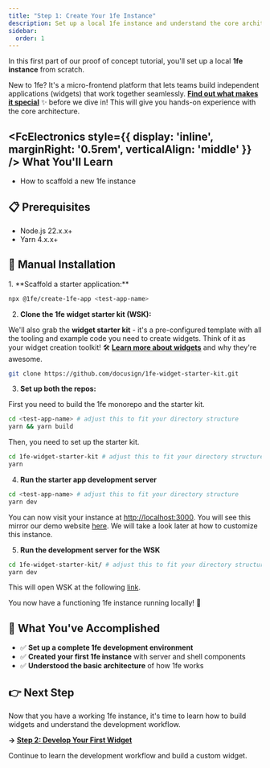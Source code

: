 ```yaml
---
title: "Step 1: Create Your 1fe Instance"
description: Set up a local 1fe instance and understand the core architecture
sidebar:
  order: 1
---
```



In this first part of our proof of concept tutorial, you'll set up a local **1fe instance** from scratch.

New to 1fe? It's a micro-frontend platform that lets teams build independent applications (widgets) that work together seamlessly. **[Find out what makes it special](/learning/what-is-1fe/)** ✨ before we dive in! This will give you hands-on experience with the core architecture.

## <FcElectronics style={{ display: 'inline', marginRight: '0.5rem', verticalAlign: 'middle' }} /> What You'll Learn

- How to scaffold a new 1fe instance

## 📋 Prerequisites

<div class="prose">

- Node.js 22.x.x+
- Yarn 4.x.x+

</div>

## 🔧 Manual Installation

<div className="prose">
1. **Scaffold a starter application:**

```bash
npx @1fe/create-1fe-app <test-app-name>
```

2. **Clone the 1fe widget starter kit (WSK):**

We'll also grab the **widget starter kit** - it's a pre-configured template with all the tooling and example code you need to create widgets. Think of it as your widget creation toolkit! 🛠️ **[Learn more about widgets](/learning/widgets/)** and why they're awesome.

```bash
git clone https://github.com/docusign/1fe-widget-starter-kit.git
```

3. **Set up both the repos:**

First you need to build the 1fe monorepo and the starter kit.

```bash
cd <test-app-name> # adjust this to fit your directory structure
yarn && yarn build
```

Then, you need to set up the starter kit.

```bash
cd 1fe-widget-starter-kit # adjust this to fit your directory structure
yarn
```

4. **Run the starter app development server**

```bash
cd <test-app-name> # adjust this to fit your directory structure
yarn dev
```

You can now visit your instance at [http://localhost:3000](http://localhost:3000). You will see this mirror our demo website [here](https://demo.1fe.com/). We will take a look later at how to customize this instance.

5. **Run the development server for the WSK**

```bash
cd 1fe-widget-starter-kit/ # adjust this to fit your directory structure
yarn dev
```

This will open WSK at the following [link](http://localhost:3001/playground?widgetUrl=http%3A%2F%2F127.0.0.1%3A8080%2Fjs%2F1fe-bundle.js).

You now have a functioning 1fe instance running locally! 🎉

## 🎯 What You've Accomplished

- ✅ **Set up a complete 1fe development environment**
- ✅ **Created your first 1fe instance** with server and shell components
- ✅ **Understood the basic architecture** of how 1fe works

## 👉 Next Step

Now that you have a working 1fe instance, it's time to learn how to build widgets and understand the development workflow.

**→ [Step 2: Develop Your First Widget](/tutorials/setup-and-deploy-1fe-poc/develop-locally/)**

Continue to learn the development workflow and build a custom widget.

</div>
